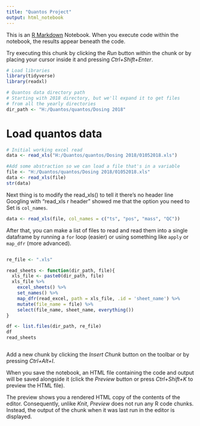 ```yaml
---
title: "Quantos Project"
output: html_notebook
---
```


This is an [R Markdown](http://rmarkdown.rstudio.com) Notebook. When you execute code within the notebook, the results appear beneath the code. 

Try executing this chunk by clicking the *Run* button within the chunk or by placing your cursor inside it and pressing *Ctrl+Shift+Enter*. 

```r
# Load libraries
library(tidyverse)
library(readxl)

# Quantos data directory path
# Starting with 2018 directory, but we'll expand it to get files
# from all the yearly directories
dir_path <- "H:/Quantos/quantos/Dosing 2018"
```

# Load quantos data

```r
# Initial working excel read
data <- read_xls("H:/Quantos/quantos/Dosing 2018/01052018.xls")

#Add some abstraction so we can load a file that's in a variable
file <- "H:/Quantos/quantos/Dosing 2018/01052018.xls"
data <- read_xls(file)
str(data)

```
Next thing is to modify the read_xls() to tell it there's no header line
Googling with "read_xls r header" showed me that the option you need to
Set is `col_names`.

```r
data <- read_xls(file, col_names = c("ts", "pos", "mass", "QC"))
```

After that, you can make a list of files to read and read them into a single
dataframe by running a `for` loop (easier) or using something like `apply` or `map_dfr` (more advanced).

```r

```

```r
re_file <- ".xls"

read_sheets <- function(dir_path, file){
  xls_file <- paste0(dir_path, file)
  xls_file %>%
    excel_sheets() %>%
    set_names() %>%
    map_dfr(read_excel, path = xls_file, .id = 'sheet_name') %>% 
    mutate(file_name = file) %>% 
    select(file_name, sheet_name, everything())
}

df <- list.files(dir_path, re_file)
df
read_sheets

```

```r


```


Add a new chunk by clicking the *Insert Chunk* button on the toolbar or by pressing *Ctrl+Alt+I*.

When you save the notebook, an HTML file containing the code and output will be saved alongside it (click the *Preview* button or press *Ctrl+Shift+K* to preview the HTML file).

The preview shows you a rendered HTML copy of the contents of the editor. Consequently, unlike *Knit*, *Preview* does not run any R code chunks. Instead, the output of the chunk when it was last run in the editor is displayed.
